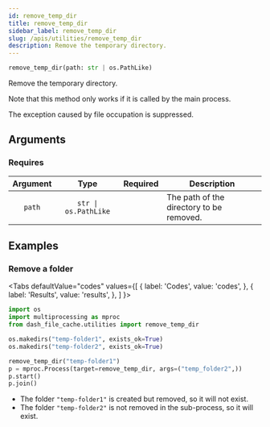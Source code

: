 ```yaml
---
id: remove_temp_dir
title: remove_temp_dir
sidebar_label: remove_temp_dir
slug: /apis/utilities/remove_temp_dir
description: Remove the temporary directory.
---
```





<APITopBar type="func" isPrivate={true} source="utilities.remove_temp_dir" />

```python
remove_temp_dir(path: str | os.PathLike)
```

Remove the temporary directory.

Note that this method only works if it is called by the main process.

The exception caused by file occupation is suppressed.

## Arguments

### Requires

| Argument |         Type         |             Required              | <center>Description</center>             |
| :------: | :------------------: | :-------------------------------: | ---------------------------------------- |
|  `path`  | `str \| os.PathLike` | <InlineIcon icon={vsiCheckIcon}/> | The path of the directory to be removed. |

## Examples

### <IconObjType type="term"/> Remove a folder

<Tabs
  defaultValue="codes"
  values={[
    { label: 'Codes', value: 'codes', },
    { label: 'Results', value: 'results', },
  ]
}>

<TabItem value="codes">

```python
import os
import multiprocessing as mproc
from dash_file_cache.utilities import remove_temp_dir

os.makedirs("temp-folder1", exists_ok=True)
os.makedirs("temp-folder2", exists_ok=True)

remove_temp_dir("temp-folder1")
p = mproc.Process(target=remove_temp_dir, args=("temp_folder2",))
p.start()
p.join()
```

</TabItem>

<TabItem value="results">

- The folder `"temp-folder1"` is created but removed, so it will not exist.
- The folder `"temp-folder2"` is not removed in the sub-process, so it will exist.

</TabItem>

</Tabs>

